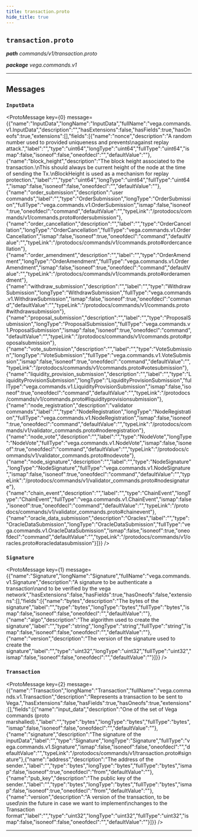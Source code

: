 ```yaml
---
title: transaction.proto
hide_title: true
---
```



## `transaction.proto`
_**path** commands/v1/transaction.proto_

_**package** vega.commands.v1_



---

## Messages


### `InputData`
<ProtoMessage key={0} message={{"name":"InputData","longName":"InputData","fullName":"vega.commands.v1.InputData","description":"","hasExtensions":false,"hasFields":true,"hasOneofs":true,"extensions":[],"fields":[{"name":"nonce","description":"A random number used to provided uniqueness and prevents\nagainst replay attack.","label":"","type":"uint64","longType":"uint64","fullType":"uint64","ismap":false,"isoneof":false,"oneofdecl":"","defaultValue":""},{"name":"block_height","description":"The block height associated to the transaction.\nThis should always be current height of the node at the time of sending the Tx.\nBlockHeight is used as a mechanism for replay protection.","label":"","type":"uint64","longType":"uint64","fullType":"uint64","ismap":false,"isoneof":false,"oneofdecl":"","defaultValue":""},{"name":"order_submission","description":"user commands","label":"","type":"OrderSubmission","longType":"OrderSubmission","fullType":"vega.commands.v1.OrderSubmission","ismap":false,"isoneof":true,"oneofdecl":"command","defaultValue":"","typeLink":"/protodocs/commands/v1/commands.proto#ordersubmission"},{"name":"order_cancellation","description":"","label":"","type":"OrderCancellation","longType":"OrderCancellation","fullType":"vega.commands.v1.OrderCancellation","ismap":false,"isoneof":true,"oneofdecl":"command","defaultValue":"","typeLink":"/protodocs/commands/v1/commands.proto#ordercancellation"},{"name":"order_amendment","description":"","label":"","type":"OrderAmendment","longType":"OrderAmendment","fullType":"vega.commands.v1.OrderAmendment","ismap":false,"isoneof":true,"oneofdecl":"command","defaultValue":"","typeLink":"/protodocs/commands/v1/commands.proto#orderamendment"},{"name":"withdraw_submission","description":"","label":"","type":"WithdrawSubmission","longType":"WithdrawSubmission","fullType":"vega.commands.v1.WithdrawSubmission","ismap":false,"isoneof":true,"oneofdecl":"command","defaultValue":"","typeLink":"/protodocs/commands/v1/commands.proto#withdrawsubmission"},{"name":"proposal_submission","description":"","label":"","type":"ProposalSubmission","longType":"ProposalSubmission","fullType":"vega.commands.v1.ProposalSubmission","ismap":false,"isoneof":true,"oneofdecl":"command","defaultValue":"","typeLink":"/protodocs/commands/v1/commands.proto#proposalsubmission"},{"name":"vote_submission","description":"","label":"","type":"VoteSubmission","longType":"VoteSubmission","fullType":"vega.commands.v1.VoteSubmission","ismap":false,"isoneof":true,"oneofdecl":"command","defaultValue":"","typeLink":"/protodocs/commands/v1/commands.proto#votesubmission"},{"name":"liquidity_provision_submission","description":"","label":"","type":"LiquidityProvisionSubmission","longType":"LiquidityProvisionSubmission","fullType":"vega.commands.v1.LiquidityProvisionSubmission","ismap":false,"isoneof":true,"oneofdecl":"command","defaultValue":"","typeLink":"/protodocs/commands/v1/commands.proto#liquidityprovisionsubmission"},{"name":"node_registration","description":"validator commands","label":"","type":"NodeRegistration","longType":"NodeRegistration","fullType":"vega.commands.v1.NodeRegistration","ismap":false,"isoneof":true,"oneofdecl":"command","defaultValue":"","typeLink":"/protodocs/commands/v1/validator_commands.proto#noderegistration"},{"name":"node_vote","description":"","label":"","type":"NodeVote","longType":"NodeVote","fullType":"vega.commands.v1.NodeVote","ismap":false,"isoneof":true,"oneofdecl":"command","defaultValue":"","typeLink":"/protodocs/commands/v1/validator_commands.proto#nodevote"},{"name":"node_signature","description":"","label":"","type":"NodeSignature","longType":"NodeSignature","fullType":"vega.commands.v1.NodeSignature","ismap":false,"isoneof":true,"oneofdecl":"command","defaultValue":"","typeLink":"/protodocs/commands/v1/validator_commands.proto#nodesignature"},{"name":"chain_event","description":"","label":"","type":"ChainEvent","longType":"ChainEvent","fullType":"vega.commands.v1.ChainEvent","ismap":false,"isoneof":true,"oneofdecl":"command","defaultValue":"","typeLink":"/protodocs/commands/v1/validator_commands.proto#chainevent"},{"name":"oracle_data_submission","description":"Oracles","label":"","type":"OracleDataSubmission","longType":"OracleDataSubmission","fullType":"vega.commands.v1.OracleDataSubmission","ismap":false,"isoneof":true,"oneofdecl":"command","defaultValue":"","typeLink":"/protodocs/commands/v1/oracles.proto#oracledatasubmission"}]}} />


### `Signature`
<ProtoMessage key={1} message={{"name":"Signature","longName":"Signature","fullName":"vega.commands.v1.Signature","description":"A signature to be authenticate a transaction\nand to be verified by the vega network","hasExtensions":false,"hasFields":true,"hasOneofs":false,"extensions":[],"fields":[{"name":"bytes","description":"The bytes of the signature","label":"","type":"bytes","longType":"bytes","fullType":"bytes","ismap":false,"isoneof":false,"oneofdecl":"","defaultValue":""},{"name":"algo","description":"The algorithm used to create the signature","label":"","type":"string","longType":"string","fullType":"string","ismap":false,"isoneof":false,"oneofdecl":"","defaultValue":""},{"name":"version","description":"The version of the signature used to create the signature","label":"","type":"uint32","longType":"uint32","fullType":"uint32","ismap":false,"isoneof":false,"oneofdecl":"","defaultValue":""}]}} />


### `Transaction`
<ProtoMessage key={2} message={{"name":"Transaction","longName":"Transaction","fullName":"vega.commands.v1.Transaction","description":"Represents a transaction to be sent to Vega.","hasExtensions":false,"hasFields":true,"hasOneofs":true,"extensions":[],"fields":[{"name":"input_data","description":"One of the set of Vega commands (proto marshalled).","label":"","type":"bytes","longType":"bytes","fullType":"bytes","ismap":false,"isoneof":false,"oneofdecl":"","defaultValue":""},{"name":"signature","description":"The signature of the inputData","label":"","type":"Signature","longType":"Signature","fullType":"vega.commands.v1.Signature","ismap":false,"isoneof":false,"oneofdecl":"","defaultValue":"","typeLink":"/protodocs/commands/v1/transaction.proto#signature"},{"name":"address","description":"The address of the sender.","label":"","type":"bytes","longType":"bytes","fullType":"bytes","ismap":false,"isoneof":true,"oneofdecl":"from","defaultValue":""},{"name":"pub_key","description":"The public key of the sender.","label":"","type":"bytes","longType":"bytes","fullType":"bytes","ismap":false,"isoneof":true,"oneofdecl":"from","defaultValue":""},{"name":"version","description":"A version of the transaction, to be used\nin the future in case we want to implement\nchanges to the Transaction format","label":"","type":"uint32","longType":"uint32","fullType":"uint32","ismap":false,"isoneof":false,"oneofdecl":"","defaultValue":""}]}} />

---


  